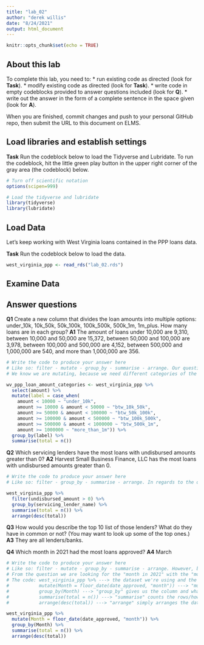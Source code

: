```yaml
---
title: "lab_02"
author: "derek willis"
date: "8/24/2021"
output: html_document
---
```


```r
knitr::opts_chunk$set(echo = TRUE)
```

## About this lab

To complete this lab, you need to:
* run existing code as directed (look for **Task**).
* modify existing code as directed (look for **Task**).
* write code in empty codeblocks provided to answer questions included (look for **Q**).
* write out the answer in the form of a complete sentence in the space given (look for **A**).

When you are finished, commit changes and push to your personal GitHub repo, then submit the URL to this document on ELMS.

## Load libraries and establish settings

**Task** Run the codeblock below to load the Tidyverse and Lubridate. To run the codeblock, hit the little green play button in the upper right corner of the gray area (the codeblock) below.

```r
# Turn off scientific notation
options(scipen=999)

# Load the tidyverse and lubridate
library(tidyverse)
library(lubridate)
```

## Load Data

Let's keep working with West Virginia loans contained in the PPP loans data.  

**Task** Run the codeblock below to load the data.

```r
west_virginia_ppp <- read_rds("lab_02.rds")
```

## Examine Data

## Answer questions

**Q1** Create a new column that divides the loan amounts into multiple options: under_10k, 10k_50k, 50k_100k, 100k_500k, 500k_1m, 1m_plus. How many loans are in each group?
**A1** The amount of loans under 10,000 are 9,310, between 10,000 and 50,000 are 15,372, between 50,000 and 100,000 are 3,978, between 100,000 and 500,000 are 4,152, between 500,000 and 1,000,000 are 540, and more than 1,000,000 are 356. 

```r
# Write the code to produce your answer here
# Like so: filter - mutate - group_by - summarise - arrange. Our question asks for one column from the data, "amount." 
# We know we are mutating, because we need different categories of the amount, hence new columns/rows. $1000, dn 

wv_ppp_loan_amount_categories <- west_virginia_ppp %>%
  select(amount) %>%
  mutate(label = case_when(
    amount < 10000 ~ "under_10k", 
    amount >= 10000 & amount < 50000 ~ "btw_10k_50k",
    amount >= 50000 & amount < 100000 ~ "btw_50k_100k",
    amount >= 100000 & amount < 500000 ~ "btw_100k_500k",
    amount >= 500000 & amount < 1000000 ~ "btw_500k_1m",
    amount >= 1000000 ~ "more_than_1m")) %>% 
  group_by(label) %>% 
  summarise(total = n()) 
```

**Q2** Which servicing lenders have the most loans with undisbursed amounts greater than 0?
**A2** Harvest Small Business Finance, LLC has the most loans with undisbursed amounts greater than 0.

```r
# Write the code to produce your answer here
# Like so: filter - group_by - summarise - arrange. In regards to the question: filter - "undisbursed amounts greater than 0." Meaning filter(undisbursed_amount > 0). Group_by (what I wanna see) - "which servicing lenders" Meaning: group_by(servicing_lender_name). Summarise (does counting, total of things, also creates a new column) - counts the number of rows " Meaning: summarise (total = n()) Arrange - "the most loans," meaning - arrange(desc(amount)). 

west_virginia_ppp %>% 
  filter(undisbursed_amount > 0) %>% 
  group_by(servicing_lender_name) %>% 
  summarise(total = n()) %>% 
  arrange(desc(total)) 
```

**Q3** How would you describe the top 10 list of those lenders? What do they have in common or not? (You may want to look up some of the top ones.)
**A3** They are all lenders/banks.

**Q4** Which month in 2021 had the most loans approved?
**A4** March

```r
# Write the code to produce your answer here
# Like so: filter - mutate - group_by - summarise - arrange. However, because we need to add another column and add new data - something that summarise can't do. That means mutating, "using the data you have to answer a new question" that can't be immediately answered because it isn't outright in the data. Hence,
# From the question we are looking for the "month in 2021" with the "most loans approved." Colnames we are going to use from the data are "date_approved." We are looking for the number of loans (how many there are), not the amount of loans (how much they are together). This means we will need to add columns - summarise. 
# The code: west_virginia_ppp %>% ---> the dataset we're using and the pipe.
#           mutate(Month = floor_date(date_approved, "month")) ---> "mutate" to create column and make                changes, "Month" is the new colname we will assign it to, "floor_date" is what we use                   to assign the colname, and what will help us 'round down' our dates, "date_approved" is                 the colname and information we need to make it possible, ""month"" is the unit from the                 date that we a looking for. 
#           group_by(Month) ---> "group_by" gives us the column and what we are grouping the new mutated               data with. "Month" is our new colname from the previous line of code. 
#           summarise(total = n()) ---> "summarise" counts the rows/how many loans rather than how much.               "total" is an assigned colname that gives us that summary of how many, and the column                    name. "n()" is that number exactly that is assigned to the total. 
#           arrange(desc(total)) ---> "arrange" simply arranges the data. Because we need the most,                   "desc" will arrange the data from greatest to least. "total" is the new colname that will                be arranged to give us the most loans for the month we are looking for.  

west_virginia_ppp %>%
  mutate(Month = floor_date(date_approved, "month")) %>% 
  group_by(Month) %>% 
  summarise(total = n()) %>% 
  arrange(desc(total))
```
